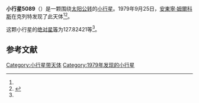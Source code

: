 {{Infobox planet
| bgcolour = #FFFFC0
| name = 5089 Nadherna
| symbol = 
| image = 
| caption = 
| discovery = yes
| discovery_ref = 
| discoverer = [[安東寧·姆爾科斯|安東寧·姆爾科斯]]
| discovery_site = [[克列特|克列特]] 
| discovered = 1979年9月25日
| designations = yes
| mp_name = 
| named_after = 
| alt_names = 1979 SN/ 1977 FG2 / 1979 SG / 1986 CO / 1988 RJ9
| mp_category = [[主带小行星|主带小行星]]
| orbit_ref = <ref name="a">[http://ssd.jpl.nasa.gov/sbdb.cgi?sstr=5089 5089 Nadherna] {{Wayback|url=http://ssd.jpl.nasa.gov/sbdb.cgi?sstr=5089 |date=20140829061154 }}，小行星數據庫瀏覽器（JPL Small-Body Database Browser）－[[美国国家航空航天局|美国国家航空航天局]]喷气推进实验室</ref>
| epoch = 2456400.5 (2013年4月18日更新)
| aphelion = {{convert|3.0194626|AU|km|3|abbr=on|lk=out}}
| perihelion = {{convert|2.5703792|AU|km|3|abbr=on}}
| semimajor = {{convert|2.7949209|AU|km|3|abbr=on}}
| eccentricity = 0.0803392
| period = 1706.682363 [[日|日]]<br />4.67[[儒略年|儒略年]]
| avg_speed = 
| inclination = 13.00283
| asc_node = 345.22305
| mean_anomaly = 
| arg_peri = 127.82421
| satellites = 
| physical_characteristics = yes
| dimensions = 
| mass = 
| density = 
| surface_grav = 
| escape_velocity = 
| sidereal_day = 
| axial_tilt = 
| pole_ecliptic_lat = 
| pole_ecliptic_lon = 
| albedo = 
| temperatures= 
| temp_name1 = 
| mean_temp_1 = 
| max_temp_1 = 
| temp_name2 = 
| max_temp_2 = 
| spectral_type = 
| abs_magnitude = 127.82421
}}

'''小行星5089'''（{{lang-en|5089 Nadherna}}）是一颗围绕[[太阳|太阳]][[公转|公转]]的[[小行星|小行星]]。1979年9月25日，[[安東寧·姆爾科斯|安東寧·姆爾科斯]]在克列特发现了此天体<ref name="a" /><ref>{{cite news|title=小行星列表|url=http://cfa-www.harvard.edu/iau/lists/NumberedMPs.txt|accessdate=2013-07-08|newspaper=哈佛大学|archive-date=2008-05-17|archive-url=https://web.archive.org/web/20080517010638/http://cfa-www.harvard.edu/iau/lists/NumberedMPs.txt|dead-url=no}}</ref>。

这颗小行星的[[绝对星等|绝对星等]]为127.82421等<ref name="a" />。

==参考文献==
{{reflist}}
{{Minor Planet Number|[[小行星5088|小行星5088]]|[[小行星5090|小行星5090]]}}

{{小天体}}

[[Category:小行星带天体|Category:小行星带天体]]
[[Category:1979年发现的小行星|Category:1979年发现的小行星]]

{{asteroid-stub}}